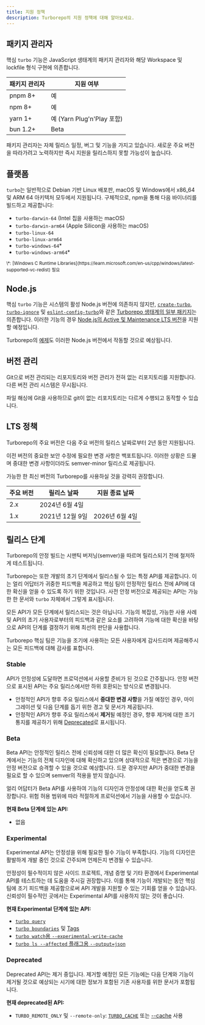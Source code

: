 ```yaml
---
title: 지원 정책
description: Turborepo의 지원 정책에 대해 알아보세요.
---
```



## 패키지 관리자

핵심 `turbo` 기능은 JavaScript 생태계의 패키지 관리자와 해당 Workspace 및 lockfile 형식 구현에 의존합니다.

| 패키지 관리자 | 지원 여부                  |
| ------------- | -------------------------- |
| pnpm 8+       | 예                         |
| npm 8+        | 예                         |
| yarn 1+       | 예 (Yarn Plug'n'Play 포함) |
| bun 1.2+      | Beta                       |

<Callout type="info">
  패키지 관리자는 자체 릴리스 일정, 버그 및 기능을 가지고 있습니다. 새로운 주요
  버전을 따라가려고 노력하지만 즉시 지원을 릴리스하지 못할 가능성이 높습니다.
</Callout>

## 플랫폼

`turbo`는 일반적으로 Debian 기반 Linux 배포판, macOS 및 Windows에서 x86_64 및 ARM 64 아키텍처 모두에서 지원됩니다. 구체적으로, npm을 통해 다음 바이너리를 빌드하고 제공합니다:

- `turbo-darwin-64` (Intel 칩을 사용하는 macOS)
- `turbo-darwin-arm64` (Apple Silicon을 사용하는 macOS)
- `turbo-linux-64`
- `turbo-linux-arm64`
- `turbo-windows-64`\*
- `turbo-windows-arm64`\*

<small>
  \*: [Windows C Runtime
  Libraries](https://learn.microsoft.com/en-us/cpp/windows/latest-supported-vc-redist)
  필요
</small>

## Node.js

핵심 `turbo` 기능은 시스템의 활성 Node.js 버전에 의존하지 않지만, [`create-turbo`](/docs/reference/create-turbo), [`turbo-ignore`](/docs/reference/turbo-ignore) 및 [`eslint-config-turbo`](/docs/reference/eslint-config-turbo)와 같은 [Turborepo 생태계의 일부 패키지](/docs/reference#packages)는 의존합니다. 이러한 기능의 경우 [Node.js의 Active 및 Maintenance LTS 버전](https://nodejs.org/en/about/previous-releases)을 지원할 예정입니다.

Turborepo의 [예제](/docs/getting-started/examples)도 이러한 Node.js 버전에서 작동할 것으로 예상됩니다.

## 버전 관리

Git으로 버전 관리되는 리포지토리와 버전 관리가 전혀 없는 리포지토리를 지원합니다. 다른 버전 관리 시스템은 무시됩니다.

파일 해싱에 Git을 사용하므로 git이 없는 리포지토리는 다르게 수행되고 동작할 수 있습니다.

## LTS 정책

Turborepo의 주요 버전은 다음 주요 버전의 릴리스 날짜로부터 2년 동안 지원됩니다.

이전 버전의 중요한 보안 수정에 필요한 변경 사항은 백포트됩니다. 이러한 상황은 드물며 중대한 변경 사항이더라도 semver-minor 릴리스로 제공됩니다.

가능한 한 최신 버전의 Turborepo를 사용하실 것을 강력히 권장합니다.

| 주요 버전 | 릴리스 날짜     | 지원 종료 날짜 |
| --------- | --------------- | -------------- |
| 2.x       | 2024년 6월 4일  |                |
| 1.x       | 2021년 12월 9일 | 2026년 6월 4일 |

## 릴리스 단계

Turborepo의 안정 빌드는 시맨틱 버저닝(semver)을 따르며 릴리스되기 전에 철저하게 테스트됩니다.

Turborepo는 또한 개발의 초기 단계에서 릴리스될 수 있는 특정 API를 제공합니다. 이는 얼리 어답터가 귀중한 피드백을 제공하고 핵심 팀이 안정적인 릴리스 전에 API에 대한 확신을 얻을 수 있도록 하기 위한 것입니다. 사전 안정 버전으로 제공되는 API는 가능한 한 문서와 `turbo` 자체에서 그렇게 표시됩니다.

모든 API가 모든 단계에서 릴리스되는 것은 아닙니다. 기능의 복잡성, 가능한 사용 사례 및 API의 초기 사용자로부터의 피드백과 같은 요소를 고려하여 기능에 대한 확신을 바탕으로 API의 단계를 결정하기 위해 최선의 판단을 사용합니다.

Turborepo 핵심 팀은 기능을 조기에 사용하는 모든 사용자에게 감사드리며 제공해주시는 모든 피드백에 대해 감사를 표합니다.

### Stable

API가 안정성에 도달하면 프로덕션에서 사용할 준비가 된 것으로 간주됩니다. 안정 버전으로 표시된 API는 주요 릴리스에서만 하위 호환되는 방식으로 변경됩니다.

- 안정적인 API가 향후 주요 릴리스에서 **중대한 변경 사항**을 가질 예정인 경우, 마이그레이션 및 다음 단계를 돕기 위한 경고 및 문서가 제공됩니다.
- 안정적인 API가 향후 주요 릴리스에서 **제거**될 예정인 경우, 향후 제거에 대한 조기 통지를 제공하기 위해 [Deprecated](#deprecated)로 표시됩니다.

### Beta

Beta API는 안정적인 릴리스 전에 신뢰성에 대한 더 많은 확신이 필요합니다. Beta 단계에서는 기능의 전체 디자인에 대해 확신하고 있으며 상대적으로 적은 변경으로 기능을 안정 버전으로 승격할 수 있을 것으로 예상합니다. 드문 경우지만 API가 중대한 변경을 필요로 할 수 있으며 semver의 적용을 받지 않습니다.

얼리 어답터가 Beta API를 사용하여 기능의 디자인과 안정성에 대한 확신을 얻도록 권장합니다. 위험 허용 범위에 따라 적절하게 프로덕션에서 기능을 사용할 수 있습니다.

**현재 Beta 단계에 있는 API:**

- 없음

### Experimental

Experimental API는 안정성을 위해 필요한 필수 기능이 부족합니다. 기능의 디자인은 활발하게 개발 중인 것으로 간주되며 언제든지 변경될 수 있습니다.

안정성이 필수적이지 않은 사이드 프로젝트, 개념 증명 및 기타 환경에서 Experimental API를 테스트하는 데 도움을 주시길 권장합니다. 이를 통해 기능이 개발되는 동안 핵심 팀에 조기 피드백을 제공함으로써 API 개발을 지원할 수 있는 기회를 얻을 수 있습니다. 신뢰성이 필수적인 곳에서는 Experimental API를 사용하지 않는 것이 좋습니다.

**현재 Experimental 단계에 있는 API:**

- [`turbo query`](/docs/reference/query)
- [`turbo boundaries`](/docs/reference/boundaries) 및 [Tags](/docs/reference/boundaries#tags)
- [`turbo watch`용 `--experimental-write-cache`](/docs/reference/watch#caching)
- [`turbo ls --affected` 플래그용 `--output=json`](/docs/reference/ls)

### Deprecated

Deprecated API는 제거 중입니다. 제거할 예정인 모든 기능에는 다음 단계와 기능이 제거될 것으로 예상되는 시기에 대한 정보가 포함된 기존 사용자를 위한 문서가 포함됩니다.

**현재 deprecated된 API:**

- `TURBO_REMOTE_ONLY` 및 `--remote-only`: [`TURBO_CACHE`](/docs/reference/system-environment-variables) 또는 [--cache](/docs/reference/run#--cache-options) 사용
